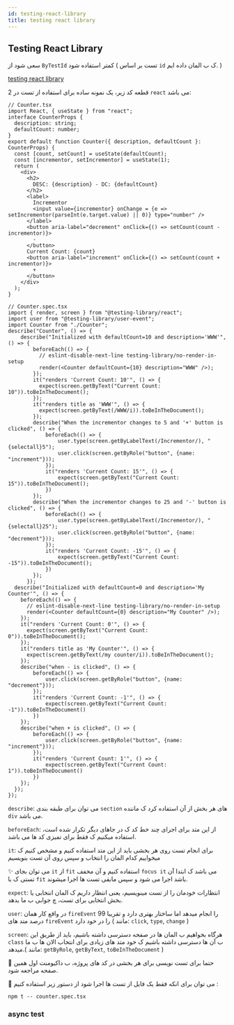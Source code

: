 ```yaml
---
id: testing-react-library
title: testing react library
---
```

## Testing React Library
سعی شود از `ByTestId` کمتر استفاده شود ( تست بر اساس `id` ک ب المان داده ایم. )

[testing react library](https://testing-library.com/docs/queries/about)

2 قطعه کد زیر، یک نمونه ساده برای استفاده از تست در `react` می باشد:

```tsx
// Counter.tsx
import React, { useState } from "react";
interface CounterProps {
  description: string;
  defaultCount: number;
}
export default function Counter({ description, defaultCount }: CounterProps) {
  const [count, setCount] = useState(defaultCount);
  const [incrementor, setIncrementor] = useState(1);
  return (
    <div>
      <h2>
        DESC: {description} - DC: {defaultCount}
      </h2>
      <label>
        Incrementor
        <input value={incrementor} onChange = {e => setIncrementor(parseInt(e.target.value) || 0)} type="number" />
      </label>
      <button aria-label="decrement" onClick={() => setCount(count - incrementor)}>
        -
      </button>
      Current Count: {count}
      <button aria-label="increment" onClick={() => setCount(count + incrementor)}>
        +
      </button>
    </div>
  );
}
```

```tsx
// Counter.spec.tsx
import { render, screen } from "@testing-library/react";
import user from "@testing-library/user-event";
import Counter from "./Counter";
describe("Counter", () => {
    describe("Initialized with defaultCount=10 and description='WWW'", () => {
        beforeEach(() => {
          // eslint-disable-next-line testing-library/no-render-in-setup
          render(<Counter defaultCount={10} description="WWW" />);
        });
        it("renders 'Current Count: 10'", () => {
          expect(screen.getByText("Current Count: 10")).toBeInTheDocument();
        });
        it("renders title as 'WWW'", () => {
          expect(screen.getByText(/WWW/i)).toBeInTheDocument();
        });
        describe("When the incrementor changes to 5 and '+' button is clicked", () => {
            beforeEach(() => {
                user.type(screen.getByLabelText(/Incrementor/), "{selectall}5");
                user.click(screen.getByRole("button", {name: "increment"}));
            });
            it("renders 'Current Count: 15'", () => {
                expect(screen.getByText("Current Count: 15")).toBeInTheDocument();
            })
        });
        describe("When the incrementor changes to 25 and '-' button is clicked", () => {
            beforeEach(() => {
                user.type(screen.getByLabelText(/Incrementor/), "{selectall}25");
                user.click(screen.getByRole("button", {name: "decrement"}));
            });
            it("renders 'Current Count: -15'", () => {
                expect(screen.getByText("Current Count: -15")).toBeInTheDocument();
            })
        });
      });
  describe("Initialized with defaultCount=0 and description='My Counter'", () => {
    beforeEach(() => {
      // eslint-disable-next-line testing-library/no-render-in-setup
      render(<Counter defaultCount={0} description="My Counter" />);
    });
    it("renders 'Current Count: 0'", () => {
      expect(screen.getByText("Current Count: 0")).toBeInTheDocument();
    });
    it("renders title as 'My Counter'", () => {
      expect(screen.getByText(/my counter/i)).toBeInTheDocument();
    });
    describe("when - is clicked", () => {
        beforeEach(() => {
            user.click(screen.getByRole("button", {name: "decrement"}));
        });
        it("renders 'Current Count: -1'", () => {
            expect(screen.getByText("Current Count: -1")).toBeInTheDocument()
        })
    });
    describe("when + is clicked", () => {
        beforeEach(() => {
            user.click(screen.getByRole("button", {name: "increment"}));
        });
        it("renders 'Current Count: 1'", () => {
            expect(screen.getByText("Current Count: 1")).toBeInTheDocument()
        })
    });
  });
});
```

`describe`:
می توان برای طبقه بندی `section` های هر بخش از آن استفاده کرد ک ماننده `div` می باشد.

`beforeEach`:
از این متد برای اجرای چند خط کد ک در جاهای دیگر تکرار شده است، استفاده میکنیم ک فقط برای تمیزی کد ها می باشد.

`it`:
برای انجام تست روی هر بخشی باید از این متد استفاده کنیم و مشخص کنیم ک میخواییم کدام المان را انتخاب و سپس روی آن تست بنویسیم

✨ می توان بجای `it` از `fit` استفاده کنیم و آن مخفف `focus it` می باشد ک ابتدا آن تستی ک با `fit` باشد اجرا می شود و سپس مابقی تست ها اجرا میشوند.

`expect`:
انتظارات خودمان را از تست مینویسیم، یعنی انتظار داریم ک المان انتخابی یا بخش انتخابی برای تست، چ جوابی ب ما بدهد.

`user`:
در واقع کار همان `fireEvent` را انجام میدهد اما ساختار بهتری دارد و تقریبا 99 درصد متد های `fireEvent` را در خود دارد ( مانند: `click`, `type`, `change` )

`screen`:
هرگاه بخواهیم ب المان ها در صفحه دسترسی داشته باشیم، باید از طریق این `class` ب آن ها دسترسی داشته باشیم ک خود متد های زیادی برای انتخاب الان ها ب ما میدهد.( مانند: `getByRole`, `getByText`, `toBeInTheDocument` )

🎉 حتما برای تست نویسی برای هر بخشی در کد های پروژه، ب داکیومنت اول همین صفحه مراجعه شود.

🎉 می توان برای انکه فقط یک فایل از تست ها اجرا شود از دستور زیر استفاده کنیم :

```shell
npm t -- counter.spec.tsx
```

### async test

